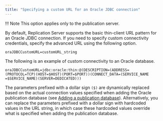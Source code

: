 ```yaml
---
title: "Specifying a custom URL for an Oracle JDBC connection"
---
```


<div id="specify_custom_url_for_oracle_jdbc" class="registered_link"></div>

!!! Note
    This option applies only to the publication server.

By default, Replication Server supports the basic thin-client URL pattern for an Oracle JDBC connection. If you need to specify custom connectivity credentials, specify the advanced URL using the following option.

`oraJDBCCustomURL=customURL_string`

The following is an example of custom connectivity to an Oracle database.

```shell
oraJDBCCustomURL=jdbc:oracle:thin:@(DESCRIPTION=(ADDRESS=(PROTOCOL=TCP)(HOST=$HOST)(PORT=$PORT))(CONNECT_DATA=(SERVICE_NAME =$SERVICE_NAME)(SERVER=DEDICATED)))
```

The parameters prefixed with a dollar sign ``($)`` are dynamically replaced based on the actual connection values specified when adding the Oracle publication database (see [Adding a publication database](../../../05_smr_operation/02_creating_publication/02_adding_pub_database/#adding_pub_database)). Alternatively, you can replace the parameters prefixed with a dollar sign with hardcoded values in the URL string, in which case these hardcoded values override what is specified when adding the publication database.
